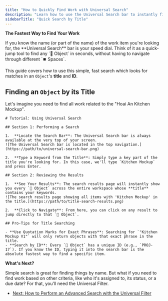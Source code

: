 ```yaml
---
title: "How to Quickly Find Work with Universal Search"
description: "Learn how to use the Universal Search bar to instantly find any work item (Object) based on its title or unique ID."
sidebarTitle: "Quick Search by Title"
---
```


**The Fastest Way to Find Your Work**

<Info>
If you know the name (or part of the name) of the work item you're looking for, the **Universal Search** bar is your speed dial. Think of it as a quick-jump tool to find any `🧊 Object` in seconds, without having to navigate through different `⏹️ Spaces`.

This guide covers how to use this simple, fast search which looks for matches in an `Object`'s **title** and **ID**.
</Info>

## **Finding an `Object` by its Title**

Let's imagine you need to find all work related to the "Hoai An Kitchen Mockup".

```guidejar
# Tutorial: Using Universal Search

## Section 1: Performing a Search

1.  **Locate the Search Bar**: The Universal Search bar is always available at the very top of your screen.
![The Universal Search bar is located in the top navigation.](https://path/to/universal-search-bar.png)

2.  **Type a Keyword from the Title**: Simply type a key part of the title you're looking for. In this case, we'll type `Kitchen Mockup` and press Enter.

## Section 2: Reviewing the Results

1.  **See Your Results**: The search results page will instantly show you every `🧊 Object` across the entire workspace whose **title** contains your keywords.
![The search results page showing all items with 'Kitchen Mockup' in the title.](https://path/to/title-search-results.png)

2.  **Click to Navigate**: From here, you can click on any result to jump directly to that `🧊 Object`.

## Pro-Tips for Title Searching

- **Use Quotation Marks for Exact Phrases**: Searching for `"Kitchen Mockup V1"` will only return objects with that exact phrase in the title.
- **Search by ID**: Every `🧊 Object` has a unique ID (e.g., `PROJ-17`). If you know the ID, typing it into the search bar is the absolute fastest way to find a specific item.
````

**What's Next?**

Simple search is great for finding things by name. But what if you need to find work based on other criteria, like who it's assigned to, its status, or a due date? For that, you'll need the Universal Filter.

  - [Next: How to Perform an Advanced Search with the Universal Filter](https://www.google.com/search?q=/04-user-guides/03-organizing-and-finding-information/how-to-use-the-universal-filter)

